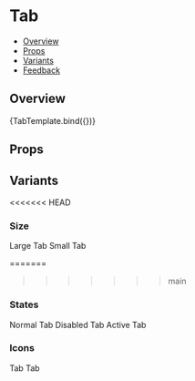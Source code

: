 
<Meta title="Navigation/Tabs - (Coming Soon)/Tab - (Coming Soon)" component={Tab} />

<!--- Component template -->


<!--- Component documentation -->

# Tab

- [Overview](#overview)
- [Props](#props)
- [Variants](#variants)
- [Feedback](#feedback)

## Overview

<Canvas>
  <Story name="Overview" args={{ children: "Tab" }}>
    {TabTemplate.bind({})}
  </Story>
</Canvas>

## Props

<ArgsTable of={Tab} />

## Variants

<<<<<<< HEAD

### Size

<Canvas>
  <Story name="Size">
    <Tab size="large" active>
      Large Tab
    </Tab>
    <Tab size="small" active>
      Small Tab
    </Tab>
  </Story>
</Canvas>

=======

> > > > > > > main

### States

<Canvas>
  <Story name="States">
    <Tab>Normal Tab</Tab>
    <Tab disabled>Disabled Tab</Tab>
    <Tab active>Active Tab</Tab>
  </Story>
</Canvas>

### Icons

<Canvas>
  <Story name="Icons">
    <Tab icon={Email}>Tab</Tab>
    <Tab icon={Email} iconSide="right">
      Tab
    </Tab>
  </Story>
</Canvas>
